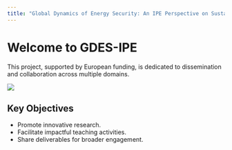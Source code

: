 ```yaml
---
title: "Global Dynamics of Energy Security: An IPE Perspective on Sustainable Supply Chains in Europe"
---
```


# Welcome to GDES-IPE

This project, supported by European funding, is dedicated to dissemination and collaboration across multiple domains.

![](images/clipboard-2104634892.png)

## Key Objectives

-   Promote innovative research.
-   Facilitate impactful teaching activities.
-   Share deliverables for broader engagement.
